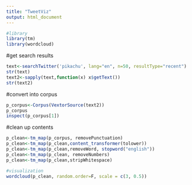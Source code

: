 ```yaml
---
title: "TweetViz"
output: html_document
---
```


```r
#library
library(tm)
library(wordcloud)
```
#get search results
```r
text<-searchTwitter('pikachu', lang="en", n=50, resultType="recent")
str(text)
text2<-sapply(text,function(x) x$getText())
str(text2)
```
#convert into corpus
```r
p_corpus<-Corpus(VextorSource(text2))
p_corpus
inspect(p_corpus[1])
```
#clean up contents
```r
p_clean<-tm_map(p_corpus, removePunctuation)
p_clean<-tm_map(p_clean,content_transformer(tolower))
p_clean<-tm_map(p_clean,removeWord, stopword("english"))
p_clean<-tm_map(p_clean, removeNumbers)
p_clean<-tm_map(p_clean,stripWhitespace)

#visualization
wordcloud(p_clean, random.order=F, scale = c(3, 0.5))
```

